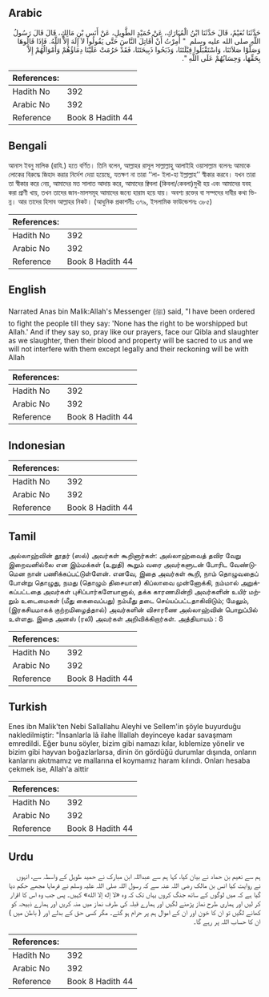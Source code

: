 ## Arabic


<div dir="rtl" lang="ar" style={{fontSize:'larger',backgroundColor:'#f8f9fa',padding:20}}>
حَدَّثَنَا نُعَيْمٌ، قَالَ حَدَّثَنَا ابْنُ الْمُبَارَكِ، عَنْ حُمَيْدٍ الطَّوِيلِ، عَنْ أَنَسِ بْنِ مَالِكٍ، قَالَ قَالَ رَسُولُ اللَّهِ صلى الله عليه وسلم ‏ "‏ أُمِرْتُ أَنْ أُقَاتِلَ النَّاسَ حَتَّى يَقُولُوا لاَ إِلَهَ إِلاَّ اللَّهُ‏.‏ فَإِذَا قَالُوهَا وَصَلَّوْا صَلاَتَنَا، وَاسْتَقْبَلُوا قِبْلَتَنَا، وَذَبَحُوا ذَبِيحَتَنَا، فَقَدْ حَرُمَتْ عَلَيْنَا دِمَاؤُهُمْ وَأَمْوَالُهُمْ إِلاَّ بِحَقِّهَا، وَحِسَابُهُمْ عَلَى اللَّهِ ‏"‏‏.‏
</div>
<div style={{backgroundColor:'#f8f9fa',padding:20, marginBottom: 10}}><table> <thead> <tr> <th>References:</th> <th></th> </tr> </thead> <tbody><tr><td>Hadith No</td><td>392</td></tr><tr><td>Arabic No</td><td>392</td></tr><tr><td>Reference</td><td>Book 8 Hadith 44</td></tr></tbody></table></div>

## Bengali


<div dir="ltr" lang="bn" style={{fontSize:'larger',backgroundColor:'#f8f9fa',padding:20}}>
আনাস ইবনু মালিক (রাযি.) হতে বর্ণিত। তিনি বলেন, আল্লাহর রাসূল সাল্লাল্লাহু আলাইহি ওয়াসাল্লাম বলেনঃ আমাকে লোকের বিরুদ্ধে জিহাদ করার নির্দেশ দেয়া হয়েছে, যতক্ষণ না তারা ‘‘লা- ইলা-হা ইল্লাল্লাহ’’ স্বীকার করবে। যখন তারা তা স্বীকার করে নেয়, আমাদের মত সালাত আদায় করে, আমাদের ক্বিবলা (কিবলা/কেবলা)মুখী হয় এবং আমাদের যবহ করা প্রাণী খায়, তখন তাদের জান-মালসমূহ আমাদের জন্যে হারাম হয়ে যায়। অবশ্য রক্তের বা সম্পদের দাবীর কথা ভিন্ন। আর তাদের হিসাব আল্লাহর নিকট। (আধুনিক প্রকাশনীঃ ৩৭৯, ইসলামিক ফাউন্ডেশনঃ ৩৮৫)
</div>
<div style={{backgroundColor:'#f8f9fa',padding:20, marginBottom: 10}}><table> <thead> <tr> <th>References:</th> <th></th> </tr> </thead> <tbody><tr><td>Hadith No</td><td>392</td></tr><tr><td>Arabic No</td><td>392</td></tr><tr><td>Reference</td><td>Book 8 Hadith 44</td></tr></tbody></table></div>

## English


<div dir="ltr" lang="en" style={{fontSize:'larger',backgroundColor:'#f8f9fa',padding:20}}>
Narrated Anas bin Malik:Allah's Messenger (ﷺ) said, "I have been ordered to fight the people till they say: 'None has the right to be worshipped but Allah.' And if they say so, pray like our prayers, face our Qibla and slaughter as we slaughter, then their blood and property will be sacred to us and we will not interfere with them except legally and their reckoning will be with Allah
</div>
<div style={{backgroundColor:'#f8f9fa',padding:20, marginBottom: 10}}><table> <thead> <tr> <th>References:</th> <th></th> </tr> </thead> <tbody><tr><td>Hadith No</td><td>392</td></tr><tr><td>Arabic No</td><td>392</td></tr><tr><td>Reference</td><td>Book 8 Hadith 44</td></tr></tbody></table></div>

## Indonesian


<div dir="ltr" lang="id" style={{fontSize:'larger',backgroundColor:'#f8f9fa',padding:20}}>

</div>
<div style={{backgroundColor:'#f8f9fa',padding:20, marginBottom: 10}}><table> <thead> <tr> <th>References:</th> <th></th> </tr> </thead> <tbody><tr><td>Hadith No</td><td>392</td></tr><tr><td>Arabic No</td><td>392</td></tr><tr><td>Reference</td><td>Book 8 Hadith 44</td></tr></tbody></table></div>

## Tamil


<div dir="ltr" lang="ta" style={{fontSize:'larger',backgroundColor:'#f8f9fa',padding:20}}>
அல்லாஹ்வின் தூதர் (ஸல்) அவர்கள் கூறினார்கள்: அல்லாஹ்வைத் தவிர வேறு இறைவனில்லை என இம்மக்கள் (உறுதி) கூறும் வரை அவர்களுடன் போரிட வேண்டுமென நான் பணிக்கப்பட்டுள்ளேன். எனவே, இதை அவர்கள் கூறி, நாம் தொழுவதைப் போன்று தொழுது, நமது (தொழும் திசையான) கிப்லாவை முன்னோக்கி, நம்மால் அறுக்கப்பட்டதை அவர்கள் புசிப்பார்களேயானால், தக்க காரணமின்றி அவர்களின் உயிர் மற்றும் உடைமைகள் (மீது கைவைப்பது) நம்மீது தடை செய்யப்பட்டதாகிவிடும்; மேலும், (இரகசியமாகக் குற்றமிழைத்தால்) அவர்களின் விசாரணை அல்லாஹ்வின் பொறுப்பில் உள்ளது. இதை அனஸ் (ரலி) அவர்கள் அறிவிக்கிறார்கள். அத்தியாயம் : 8
</div>
<div style={{backgroundColor:'#f8f9fa',padding:20, marginBottom: 10}}><table> <thead> <tr> <th>References:</th> <th></th> </tr> </thead> <tbody><tr><td>Hadith No</td><td>392</td></tr><tr><td>Arabic No</td><td>392</td></tr><tr><td>Reference</td><td>Book 8 Hadith 44</td></tr></tbody></table></div>

## Turkish


<div dir="ltr" lang="tr" style={{fontSize:'larger',backgroundColor:'#f8f9fa',padding:20}}>
Enes ibn Malik'ten Nebi Sallallahu Aleyhi ve Sellem'in şöyle buyurduğu nakledilmiştir: "İnsanlarla lâ ilahe İllallah deyinceye kadar savaşmam emredildi. Eğer bunu söyler, bizim gibi namazı kılar, kıblemize yönelir ve bizim gibi hayvan boğazlarlarsa, dinin ön gördüğü durumlar dışında, onların kanlarını akıtmamız ve mallarına el koymamız haram kılındı. Onları hesaba çekmek ise, Allah'a aittir
</div>
<div style={{backgroundColor:'#f8f9fa',padding:20, marginBottom: 10}}><table> <thead> <tr> <th>References:</th> <th></th> </tr> </thead> <tbody><tr><td>Hadith No</td><td>392</td></tr><tr><td>Arabic No</td><td>392</td></tr><tr><td>Reference</td><td>Book 8 Hadith 44</td></tr></tbody></table></div>

## Urdu


<div dir="rtl" lang="ur" style={{fontSize:'larger',backgroundColor:'#f8f9fa',padding:20}}>
ہم سے نعیم بن حماد نے بیان کیا، کہا ہم سے عبداللہ ابن مبارک نے حمید طویل کے واسطہ سے، انہوں نے روایت کیا انس بن مالک رضی اللہ عنہ سے کہ رسول اللہ صلی اللہ علیہ وسلم نے فرمایا مجھے حکم دیا گیا ہے کہ میں لوگوں کے ساتھ جنگ کروں یہاں تک کہ وہ «لا إله إلا الله» کہیں۔ پس جب وہ اس کا اقرار کر لیں اور ہماری طرح نماز پڑھنے لگیں اور ہمارے قبلہ کی طرف نماز میں منہ کریں اور ہمارے ذبیحہ کو کھانے لگیں تو ان کا خون اور ان کے اموال ہم پر حرام ہو گئے۔ مگر کسی حق کے بدلے اور ( باطن میں ) ان کا حساب اللہ پر رہے گا۔
</div>
<div style={{backgroundColor:'#f8f9fa',padding:20, marginBottom: 10}}><table> <thead> <tr> <th>References:</th> <th></th> </tr> </thead> <tbody><tr><td>Hadith No</td><td>392</td></tr><tr><td>Arabic No</td><td>392</td></tr><tr><td>Reference</td><td>Book 8 Hadith 44</td></tr></tbody></table></div>